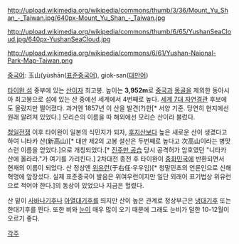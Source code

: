 http://upload.wikimedia.org/wikipedia/commons/thumb/3/36/Mount_Yu_Shan_-_Taiwan.jpg/640px-Mount_Yu_Shan_-_Taiwan.jpg 

http://upload.wikimedia.org/wikipedia/commons/thumb/6/65/YushanSeaCloud.jpg/640px-YushanSeaCloud.jpg

http://upload.wikimedia.org/wikipedia/commons/6/61/Yushan-Naional-Park-Map-Taiwan.png

[[중국어]]: 玉山(yùshān([[표준중국어]]), giok-san([[대만어]])

[[타이완 섬]] 중부에 있는 [[산]]이자 최고봉. 높이는 '''3,952m'''로 [[중국]]과 [[몽골]]을 제외한 동아시아 최고봉으로 섬에 있는 산 중에선 세계에서 4번째로 높다. [[세계 7대 자연경관]] 후보에도 올랐지만 떨어졌다. 과거엔 1857년 이 산을 발견(?)한[* 서양 기준. 당연히 현지에선 원래 알려져 있었다.] 모리슨의 이름을 따 해외에선 모리슨 산이라 불렀다.

[[청일전쟁]] 이후 타이완이 일본의 식민지가 되자, [[후지산]]보다 높은 새로운 산이 생겼다고 하여 니타카 산(新高山)[* 대만 제2의 고봉 설산은 두번째로 높다고 次高山이라는 병맛스런 이름을 얻었다.]으로 개칭되었다.[* [[진주만 공습]] 당시 공격허가 암호였던 "니타카 산에 올라라."가 여기를 가리킨다.] 2차대전 종전 후 타이완이 [[중화민국]]에 반환되면서 현재의 이름이 되었다. 산 정상엔 [[위유런]](于右任·우우임)[* 청말민초의 언론인으로 신해혁명에 앞장섰다. 실제 표준중국어 발음은 위여우런이지만 일단 외래어 표기법상 위유런으로 적어야 한다.]의 동상이 있었으나 지금은 헐렸다.

산 밑이 [[사바나]]기후나 [[아열대기후]]를 띄지만 산이 높은 관계로 정상부근은 [[냉대기후]] 또는 한대기후를 띈다. 또한 비와 [[눈]]이 매우 많이 오기 때문에 그래도 눈비가 덜한 10-12월이 오르기 좋다.

[[각주]]
